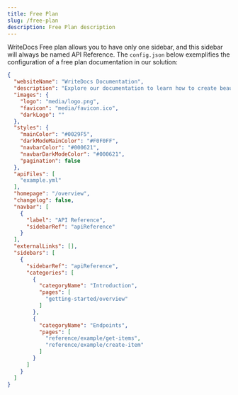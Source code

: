 ```yaml
---
title: Free Plan
slug: /free-plan
description: Free Plan description
---
```



WriteDocs Free plan allows you to have only one sidebar, and this sidebar will always be named API Reference. The `config.json` below exemplifies the configuration of a free plan documentation in our solution:

```json title=config.json
{
  "websiteName": "WriteDocs Documentation",
  "description": "Explore our documentation to learn how to create beautiful, scalable developer portals with WriteDocs.",
  "images": {
    "logo": "media/logo.png",
    "favicon": "media/favicon.ico",
    "darkLogo": ""
  },
  "styles": {
    "mainColor": "#0029F5",
    "darkModeMainColor": "#F0F0FF",
    "navbarColor": "#000621",
    "navbarDarkModeColor": "#000621",
    "pagination": false
  },
  "apiFiles": [
    "example.yml"
  ],
  "homepage": "/overview",
  "changelog": false,
  "navbar": [
    {
      "label": "API Reference",
      "sidebarRef": "apiReference"
    }
  ],
  "externalLinks": [],
  "sidebars": [
    {
      "sidebarRef": "apiReference",
      "categories": [
        {
          "categoryName": "Introduction",
          "pages": [
            "getting-started/overview"
          ]
        },
        {
          "categoryName": "Endpoints",
          "pages": [
            "reference/example/get-items",
            "reference/example/create-item"
          ]
        }
      ]
    }
  ]
}
```